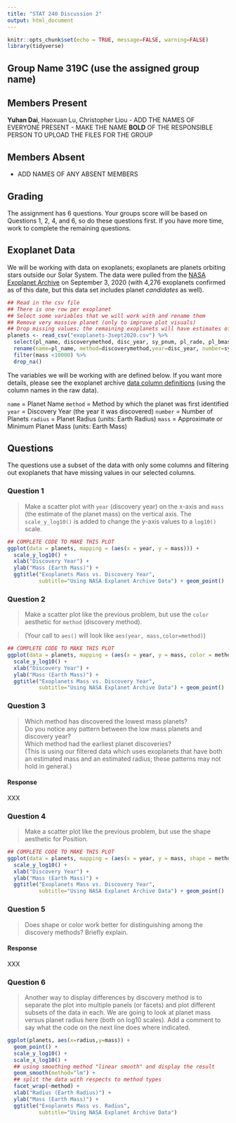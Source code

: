 ```yaml
---
title: "STAT 240 Discussion 2"
output: html_document
---
```


```r
knitr::opts_chunk$set(echo = TRUE, message=FALSE, warning=FALSE)
library(tidyverse)
```

## Group Name 319C (use the assigned group name)

## Members Present
**Yuhan Dai**, Haoxuan Lu, Christopher Liou
- ADD THE NAMES OF EVERYONE PRESENT
- MAKE THE NAME **BOLD** OF THE RESPONSIBLE PERSON TO UPLOAD THE FILES FOR THE GROUP

## Members Absent

- ADD NAMES OF ANY ABSENT MEMBERS

## Grading

The assignment has 6 questions.
Your groups score will be based on Questions 1, 2, 4, and 6, so do these questions first.
If you have more time, work to complete the remaining questions.

## Exoplanet Data

We will be working with data on exoplanets; exoplanets are planets orbiting stars outside our Solar System.  The data were pulled from the [NASA Exoplanet Archive](https://exoplanetarchive.ipac.caltech.edu/index.html) on September 3, 2020 (with 4,276 exoplanets confirmed as of this date, but this data set includes planet *candidates* as well).

```r
## Read in the csv file
## There is one row per exoplanet 
## Select some variables that we will work with and rename them
## Remove very massive planet (only to improve plot visuals)
## Drop missing values; the remaining exoplanets will have estimates of both mass and radius
planets <- read_csv("exoplanets-3sept2020.csv") %>%
  select(pl_name, discoverymethod, disc_year, sy_pnum, pl_rade, pl_bmasse) %>%
  rename(name=pl_name, method=discoverymethod,year=disc_year, number=sy_pnum, radius=pl_rade, mass=pl_bmasse) %>%
  filter(mass <10000) %>%
  drop_na() 
```

The variables we will be working with are defined below.  If you want more details, please see the exoplanet archive [data column definitions](https://exoplanetarchive.ipac.caltech.edu/docs/API_PS_columns.html) (using the column names in the raw data).

`name` = Planet Name
`method` =  Method by which the planet was first identified
`year` = Discovery Year (the year it was discovered)
`number` = Number of Planets
`radius` = Planet Radius (units: Earth Radius)
`mass` = Approximate or Minimum Planet Mass (units: Earth Mass)

## Questions

The questions use a subset of the data with only some columns
and filtering out exoplanets that have missing values in our selected columns.

### Question 1

> Make a scatter plot with `year` (discovery year) on the x-axis and `mass` (the estimate of the planet mass) on the vertical axis.  The `scale_y_log10()` is added to change the y-axis values to a `log10()` scale.

```r
## COMPLETE CODE TO MAKE THIS PLOT
ggplot(data = planets, mapping = (aes(x = year, y = mass))) +
  scale_y_log10() +
  xlab("Discovery Year") +
  ylab("Mass (Earth Mass)") +
  ggtitle("Exoplanets Mass vs. Discovery Year",
          subtitle="Using NASA Explanet Archive Data") + geom_point()
```

### Question 2

> Make a scatter plot like the previous problem, but use the `color` aesthetic for `method` (discovery method).

> (Your call to `aes()` will look like `aes(year, mass,color=method)`)

```r
## COMPLETE CODE TO MAKE THIS PLOT
ggplot(data = planets, mapping = (aes(x = year, y = mass, color = method))) +
  scale_y_log10() +
  xlab("Discovery Year") +
  ylab("Mass (Earth Mass)") +
  ggtitle("Exoplanets Mass vs. Discovery Year",
          subtitle="Using NASA Explanet Archive Data") + geom_point()
```

### Question 3

> Which method has discovered the lowest mass planets?  
> Do you notice any pattern between the low mass planets and discovery year?   
> Which method had the earliest planet discoveries?  
> (This is using our filtered data which uses exoplanets that have both an estimated mass and an estimated radius; these patterns may not hold in general.)

#### Response

XXX


### Question 4

> Make a scatter plot like the previous problem,
> but use the shape aesthetic for Position.

```r
## COMPLETE CODE TO MAKE THIS PLOT
ggplot(data = planets, mapping = (aes(x = year, y = mass, shape = method))) +
  scale_y_log10() +
  xlab("Discovery Year") +
  ylab("Mass (Earth Mass)") +
  ggtitle("Exoplanets Mass vs. Discovery Year",
          subtitle="Using NASA Explanet Archive Data") + geom_point()
```

### Question 5

> Does shape or color work better for distinguishing among the discovery methods?
> Briefly explain.

#### Response

XXX

### Question 6

> Another way to display differences by discovery method is to  separate the plot into multiple panels (or facets) and plot different subsets of the data in each.
> We are going to look at planet mass versus planet radius here (both on log10 scales).
> Add a comment to say what the code on the next line does where indicated.

```r
ggplot(planets, aes(x=radius,y=mass)) +
  geom_point() +
  scale_y_log10() +
  scale_x_log10() +
  ## using smoothing method "linear smooth" and display the result
  geom_smooth(method="lm") +
  ## split the data with respects to method types
  facet_wrap(~method) +
  xlab("Radius (Earth Radius)") +
  ylab("Mass (Earth Mass)") +
  ggtitle("Exoplanets Mass vs. Radius",
          subtitle="Using NASA Explanet Archive Data")
```



